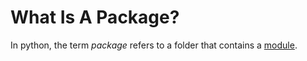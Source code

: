 # What Is A Package?

In python, the term _package_ refers to a folder 
that contains a [module](/what-is-a-module).